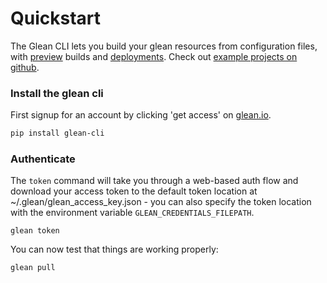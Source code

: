 
# Quickstart

The Glean CLI lets you build your glean resources from configuration files, with [preview](./commands/preview) builds and [deployments](./commands/deploy).  Check out [example projects on github](https://github.com/glean-io/examples).


### Install the glean cli
First signup for an account by clicking 'get access' on [glean.io](https://glean.io).

```bash copy
pip install glean-cli
```

### Authenticate

The `token` command will take you through a web-based auth flow and download your access token to the default token location at ~/.glean/glean_access_key.json - you can also specify the token location with the environment variable `GLEAN_CREDENTIALS_FILEPATH`.

```
glean token
```

You can now test that things are working properly:
```
glean pull
```
